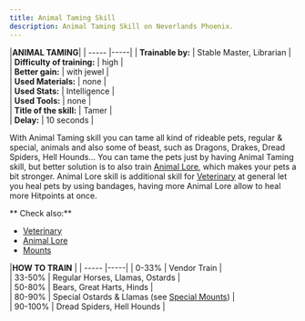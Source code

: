 ```yaml
---
title: Animal Taming Skill
description: Animal Taming Skill on Neverlands Phoenix.
---
```




|**ANIMAL TAMING**|
| ----- |-----|
| **Trainable by:** |  Stable Master, Librarian |  
| **Difficulty of training:** |  high |  
| **Better gain:** |  with jewel |  
| **Used Materials:** |  none |  
| **Used Stats:** |  Intelligence |  
| **Used Tools:** |  none |  
| **Title of the skill:** |  Tamer |  
| **Delay:** |  10 seconds | 

 

With Animal Taming skill you can tame all kind of rideable pets, regular & special, 
animals and also some of beast, such as Dragons, Drakes, Dread Spiders, Hell Hounds… 
You can tame the pets just by having Animal Taming skill, but better solution is to also train [Animal Lore][2], 
which makes your pets a bit stronger. Animal Lore skill is additional skill for [Veterinary][3] at general let 
you heal pets by using bandages, having more Animal Lore allow to heal more Hitpoints at once.

** Check also:**
- [Veterinary][3]
- [Animal Lore][2]
- [Mounts][4]

 

|**HOW TO TRAIN**  |
| ----- |-----|
| 0-33% |  Vendor Train |  
| 33-50% |  Regular Horses, Llamas, Ostards |  
| 50-80% |  Bears, Great Harts, Hinds |  
| 80-90% |  Special Ostards & Llamas (see [Special Mounts][4]) |  
| 90-100% |  Dread Spiders, Hell Hounds | 

[1]: http://neverlandsphoenix.org/wordpress/wiki/list/
[2]: http://neverlandsphoenix.org/wordpress/wiki/animal-lore/
[3]: http://neverlandsphoenix.org/wordpress/wiki/veterinary/
[4]: http://neverlandsphoenix.org/wordpress/wiki/mounts/